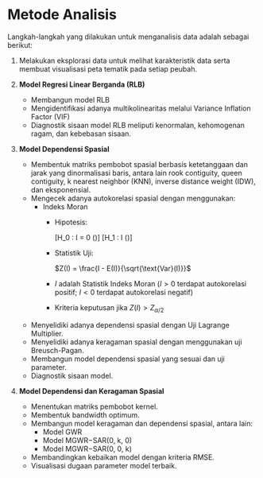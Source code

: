 # Metode Analisis {#sec-mix-sargwr-method}

Langkah-langkah yang dilakukan untuk menganalisis data adalah sebagai berikut:

1. Melakukan eksplorasi data untuk melihat karakteristik data serta membuat visualisasi peta tematik pada setiap peubah.

2. **Model Regresi Linear Berganda (RLB)**
   - Membangun model RLB
   - Mengidentifikasi adanya multikolinearitas melalui Variance Inflation Factor (VIF)
   - Diagnostik sisaan model RLB meliputi kenormalan, kehomogenan ragam, dan kebebasan sisaan.

3. **Model Dependensi Spasial**
   - Membentuk matriks pembobot spasial berbasis ketetanggaan dan jarak yang dinormalisasi baris, antara lain rook contiguity, queen contiguity, k nearest neighbor (KNN), inverse distance weight (IDW), dan eksponensial.
   - Mengecek adanya autokorelasi spasial dengan menggunakan:
      - Indeks Moran
        - Hipotesis:
        
          \[H_0 : I = 0 \quad (\text{Tidak terdapat autokorelasi spasial})\]
          \[H_1 : I \neq 0 \quad (\text{Terdapat autokorelasi spasial})\]
          
        - Statistik Uji:
        
          $Z(I) = \frac{I - E(I)}{\sqrt{\text{Var}(I)}}$
          
        - $I$ adalah Statistik Indeks Moran ($I > 0$ terdapat autokorelasi positif; $I < 0$ terdapat autokorelasi negatif)
        - Kriteria keputusan jika $Z(I) > Z_{\alpha/2}$
        
   - Menyelidiki adanya dependensi spasial dengan Uji Lagrange Multiplier.
   - Menyelidiki adanya keragaman spasial dengan menggunakan uji Breusch-Pagan.
   - Membangun model dependensi spasial yang sesuai dan uji parameter.
   - Diagnostik sisaan model.

4. **Model Dependensi dan Keragaman Spasial**
   - Menentukan matriks pembobot kernel.
   - Membentuk bandwidth optimum.
   - Membangun model keragaman dan dependensi spasial, antara lain:
      - Model GWR
      - Model MGWR−SAR(0, k, 0)
      - Model MGWR−SAR(0, 0, k)
   - Membandingkan kebaikan model dengan kriteria RMSE.
   - Visualisasi dugaan parameter model terbaik.